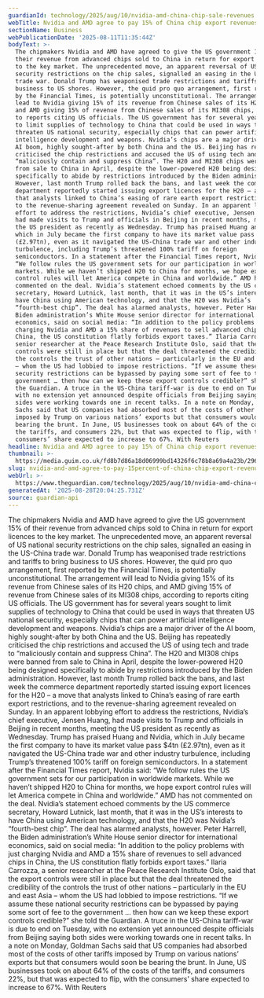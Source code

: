 ```yaml
---
guardianId: technology/2025/aug/10/nvidia-amd-china-chip-sale-revenues
webTitle: Nvidia and AMD agree to pay 15% of China chip export revenues to US
sectionName: Business
webPublicationDate: '2025-08-11T11:35:44Z'
bodyText: >-
  The chipmakers Nvidia and AMD have agreed to give the US government 15% of
  their revenue from advanced chips sold to China in return for export licences
  to the key market. The unprecedented move, an apparent reversal of US national
  security restrictions on the chip sales, signalled an easing in the US-China
  trade war. Donald Trump has weaponised trade restrictions and tariffs to bring
  business to US shores. However, the quid pro quo arrangement, first reported
  by the Financial Times, is potentially unconstitutional. The arrangement will
  lead to Nvidia giving 15% of its revenue from Chinese sales of its H20 chips,
  and AMD giving 15% of revenue from Chinese sales of its MI308 chips, according
  to reports citing US officials. The US government has for several years sought
  to limit supplies of technology to China that could be used in ways that
  threaten US national security, especially chips that can power artificial
  intelligence development and weapons. Nvidia’s chips are a major driver of the
  AI boom, highly sought-after by both China and the US. Beijing has repeatedly
  criticised the chip restrictions and accused the US of using tech and trade to
  “maliciously contain and suppress China”. The H20 and MI308 chips were banned
  from sale to China in April, despite the lower-powered H20 being designed
  specifically to abide by restrictions introduced by the Biden administration.
  However, last month Trump rolled back the bans, and last week the commerce
  department reportedly started issuing export licences for the H20 – a move
  that analysts linked to China’s easing of rare earth export restrictions, and
  to the revenue-sharing agreement revealed on Sunday. In an apparent lobbying
  effort to address the restrictions, Nvidia’s chief executive, Jensen Huang,
  had made visits to Trump and officials in Beijing in recent months, meeting
  the US president as recently as Wednesday. Trump has praised Huang and Nvidia,
  which in July became the first company to have its market value pass $4tn
  (£2.97tn), even as it navigated the US-China trade war and other industry
  turbulence, including Trump’s threatened 100% tariff on foreign
  semiconductors. In a statement after the Financial Times report, Nvidia said:
  “We follow rules the US government sets for our participation in worldwide
  markets. While we haven’t shipped H20 to China for months, we hope export
  control rules will let America compete in China and worldwide.” AMD has not
  commented on the deal. Nvidia’s statement echoed comments by the US commerce
  secretary, Howard Lutnick, last month, that it was in the US’s interests to
  have China using American technology, and that the H20 was Nvidia’s
  “fourth-best chip”. The deal has alarmed analysts, however. Peter Harrell, the
  Biden administration’s White House senior director for international
  economics, said on social media: “In addition to the policy problems with just
  charging Nvidia and AMD a 15% share of revenues to sell advanced chips in
  China, the US constitution flatly forbids export taxes.” Ilaria Carrozza, a
  senior researcher at the Peace Research Institute Oslo, said that the export
  controls were still in place but that the deal threatened the credibility of
  the controls the trust of other nations – particularly in the EU and east Asia
  – whom the US had lobbied to impose restrictions. “If we assume these national
  security restrictions can be bypassed by paying some sort of fee to the
  government … then how can we keep these export controls credible?” she told
  the Guardian. A truce in the US-China tariff-war is due to end on Tuesday,
  with no extension yet announced despite officials from Beijing saying both
  sides were working towards one in recent talks. In a note on Monday, Goldman
  Sachs said that US companies had absorbed most of the costs of other tariffs
  imposed by Trump on various nations’ exports but that consumers would soon be
  bearing the brunt. In June, US businesses took on about 64% of the costs of
  the tariffs, and consumers 22%, but that was expected to flip, with the
  consumers’ share expected to increase to 67%. With Reuters
headline: Nvidia and AMD agree to pay 15% of China chip export revenues to US
thumbnail: >-
  https://media.guim.co.uk/fd8b7d86a18d06999bd14326f6c78b8a69a4a23b/296_0_2951_2362/500.jpg
slug: nvidia-and-amd-agree-to-pay-15percent-of-china-chip-export-revenues-to-us
webUrl: >-
  https://www.theguardian.com/technology/2025/aug/10/nvidia-amd-china-chip-sale-revenues
generatedAt: '2025-08-28T20:04:25.731Z'
source: guardian-api
---
```

The chipmakers Nvidia and AMD have agreed to give the US government 15% of their revenue from advanced chips sold to China in return for export licences to the key market. The unprecedented move, an apparent reversal of US national security restrictions on the chip sales, signalled an easing in the US-China trade war. Donald Trump has weaponised trade restrictions and tariffs to bring business to US shores. However, the quid pro quo arrangement, first reported by the Financial Times, is potentially unconstitutional. The arrangement will lead to Nvidia giving 15% of its revenue from Chinese sales of its H20 chips, and AMD giving 15% of revenue from Chinese sales of its MI308 chips, according to reports citing US officials. The US government has for several years sought to limit supplies of technology to China that could be used in ways that threaten US national security, especially chips that can power artificial intelligence development and weapons. Nvidia’s chips are a major driver of the AI boom, highly sought-after by both China and the US. Beijing has repeatedly criticised the chip restrictions and accused the US of using tech and trade to “maliciously contain and suppress China”. The H20 and MI308 chips were banned from sale to China in April, despite the lower-powered H20 being designed specifically to abide by restrictions introduced by the Biden administration. However, last month Trump rolled back the bans, and last week the commerce department reportedly started issuing export licences for the H20 – a move that analysts linked to China’s easing of rare earth export restrictions, and to the revenue-sharing agreement revealed on Sunday. In an apparent lobbying effort to address the restrictions, Nvidia’s chief executive, Jensen Huang, had made visits to Trump and officials in Beijing in recent months, meeting the US president as recently as Wednesday. Trump has praised Huang and Nvidia, which in July became the first company to have its market value pass $4tn (£2.97tn), even as it navigated the US-China trade war and other industry turbulence, including Trump’s threatened 100% tariff on foreign semiconductors. In a statement after the Financial Times report, Nvidia said: “We follow rules the US government sets for our participation in worldwide markets. While we haven’t shipped H20 to China for months, we hope export control rules will let America compete in China and worldwide.” AMD has not commented on the deal. Nvidia’s statement echoed comments by the US commerce secretary, Howard Lutnick, last month, that it was in the US’s interests to have China using American technology, and that the H20 was Nvidia’s “fourth-best chip”. The deal has alarmed analysts, however. Peter Harrell, the Biden administration’s White House senior director for international economics, said on social media: “In addition to the policy problems with just charging Nvidia and AMD a 15% share of revenues to sell advanced chips in China, the US constitution flatly forbids export taxes.” Ilaria Carrozza, a senior researcher at the Peace Research Institute Oslo, said that the export controls were still in place but that the deal threatened the credibility of the controls the trust of other nations – particularly in the EU and east Asia – whom the US had lobbied to impose restrictions. “If we assume these national security restrictions can be bypassed by paying some sort of fee to the government … then how can we keep these export controls credible?” she told the Guardian. A truce in the US-China tariff-war is due to end on Tuesday, with no extension yet announced despite officials from Beijing saying both sides were working towards one in recent talks. In a note on Monday, Goldman Sachs said that US companies had absorbed most of the costs of other tariffs imposed by Trump on various nations’ exports but that consumers would soon be bearing the brunt. In June, US businesses took on about 64% of the costs of the tariffs, and consumers 22%, but that was expected to flip, with the consumers’ share expected to increase to 67%. With Reuters
